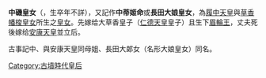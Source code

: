 {{Unreferenced|time=2021-04-07T04:38:20+00:00}}
'''中磯皇女'''（{{lang|ja|なかしのひめみこ}}，生卒年不詳），又記作'''中蒂姬命'''或'''長田大娘皇女'''，為[[履中天皇|履中天皇]]與[[草香幡梭皇女|草香幡梭皇女]]所生之[[皇女|皇女]]。先嫁给大草香皇子（[[仁德天皇|仁德天皇]]皇子）且生下[[眉輪王|眉輪王]]，丈夫死後嫁给[[安康天皇|安康天皇]]並立后。

古事記中、與安康天皇同母姐、長田大郞女（名形大娘皇女）同名。


{{start box}}
{{succession box|title=日本皇后|before=[[忍坂大中姬|忍坂大中姬]] |after=[[草香幡梭姬皇女|草香幡梭姬皇女]]|years=457年—479年}}
{{end box}}
{{古墳時代皇后}}
[[Category:古墳時代皇后|Category:古墳時代皇后]]
{{japan-bio-stub}}